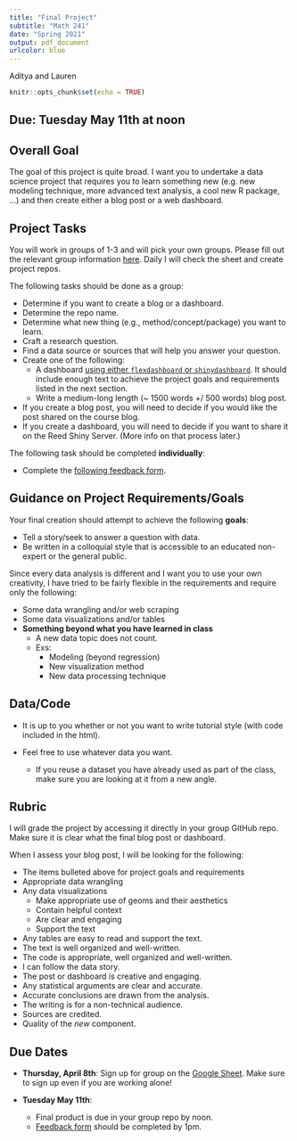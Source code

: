 ```yaml
---
title: "Final Project"
subtitle: "Math 241"
date: "Spring 2021"
output: pdf_document
urlcolor: blue
---
```


Aditya and Lauren

```r
knitr::opts_chunk$set(echo = TRUE)
```

## Due: Tuesday May 11th at noon



## Overall Goal

The goal of this project is quite broad.  I want you to undertake a data science project that requires you to learn something new (e.g. new modeling technique, more advanced text analysis, a cool new R package, ...) and then create either a blog post or a web dashboard.

## Project Tasks

You will work in groups of 1-3 and will pick your own groups.  Please fill out the relevant group information [here](https://docs.google.com/spreadsheets/d/1lA4KYLbkxBBA57OoiuZgOL2cnYdTvb1JR7lzxy5xKUA/edit?usp=sharing).  Daily I will check the sheet and create project repos. 

The following tasks should be done as a group:

* Determine if you want to create a blog or a dashboard.
* Determine the repo name.
* Determine what new thing (e.g., method/concept/package) you want to learn.
* Craft a research question.
* Find a data source or sources that will help you answer your question.
* Create one of the following:
    + A dashboard [using either `flexdashboard` or `shinydashboard`](https://shiny.rstudio.com/articles/dashboards.html).  It should include enough text to achieve the project goals and requirements listed in the next section.
    + Write a medium-long length (~ 1500 words +/ 500 words) blog post.
* If you create a blog post, you will need to decide if you would like the post shared on the course blog.
* If you create a dashboard, you will need to decide if you want to share it on the Reed Shiny Server.  (More info on that process later.)

The following task should be completed **individually**:

* Complete the [following feedback form](https://forms.gle/RgbooAZs3PWCnt9x7).

## Guidance on Project Requirements/Goals

Your final creation should attempt to achieve the following **goals**: 

+ Tell a story/seek to answer a question with data.
+ Be written in a colloquial style that is accessible to an educated non-expert or the general public.
 
Since every data analysis is different and I want you to use your own creativity, I have tried to be fairly flexible in the requirements and require only the following:

+ Some data wrangling and/or web scraping
+ Some data visualizations and/or tables
+ **Something beyond what you have learned in class**
    + A new data topic does not count.
    + Exs:
        + Modeling (beyond regression)
        + New visualization method
        + New data processing technique

    



## Data/Code

* It is up to you whether or not you want to write tutorial style (with code included in the html).

* Feel free to use whatever data you want.
    + If you reuse a dataset you have already used as part of the class, make sure you are looking at it from a new angle.

## Rubric

I will grade the project by accessing it directly in your group GitHub repo.  Make sure it is clear what the final blog post or dashboard.


When I assess your blog post, I will be looking for the following:

* The items bulleted above for project goals and requirements
* Appropriate data wrangling
* Any data visualizations 
    + Make appropriate use of geoms and their aesthetics
    + Contain helpful context
    + Are clear and engaging
    + Support the text
* Any tables are easy to read and support the text.
* The text is well organized and well-written.
* The code is appropriate, well organized and well-written.
* I can follow the data story.
* The post or dashboard is creative and engaging.
* Any statistical arguments are clear and accurate.
* Accurate conclusions are drawn from the analysis.
* The writing is for a non-technical audience.
* Sources are credited. 
* Quality of the *new* component.


## Due Dates

* **Thursday, April 8th**: Sign up for group on the [Google Sheet](https://docs.google.com/spreadsheets/d/1lA4KYLbkxBBA57OoiuZgOL2cnYdTvb1JR7lzxy5xKUA/edit?usp=sharing).  Make sure to sign up even if you are working alone!

* **Tuesday May 11th**: 
    + Final product is due in your group repo by noon.
    + [Feedback form](https://forms.gle/RgbooAZs3PWCnt9x7) should be completed by 1pm.

